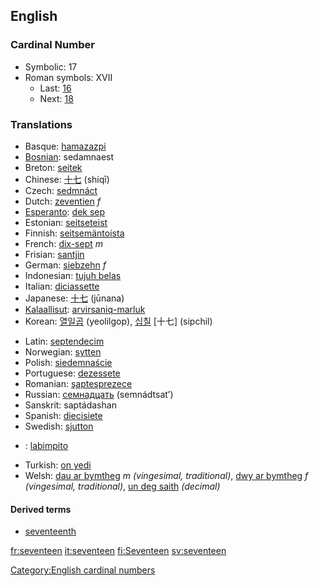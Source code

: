 ==English==
===Cardinal Number===

*Symbolic: 17
*Roman symbols: XVII
**Last: [[sixteen|16]]
**Next: [[eighteen|18]]

===Translations===
{{top}}
*Basque: [[hamazazpi]]
*[[Bosnian]]: sedamnaest
*Breton: [[seitek]]
*Chinese: [[十七]] (shíqī)
*Czech: [[sedmnáct]]
*Dutch: [[zeventien]] ''f''
*[[Esperanto]]: [[dek sep]]
*Estonian: [[seitseteist]]
*Finnish: [[seitsemäntoista]]
*French: [[dix-sept]] ''m''
*Frisian: [[santjin]]
*German: [[siebzehn]] ''f''
*Indonesian: [[tujuh belas]]
*Italian: [[diciassette]]
*Japanese: [[十七]] (jūnana)
*[[Kalaallisut]]: [[arvirsaniq-marluk]]
*Korean: [[열일곱]] (yeolilgop), [[십칠]] [十七] (sipchil)
{{mid}}
*Latin: [[septendecim]]
*Norwegian: [[sytten]]
*Polish: [[siedemnaście]]
*Portuguese: [[dezessete]]
*Romanian: [[şaptesprezece]]
*Russian: [[семнадцать]] (semnádtsat’)
*Sanskrit: saptádashan
*Spanish: [[diecisiete]]
*Swedish: [[sjutton]]
*{{tl}}: [[labimpito]]
*Turkish: [[on yedi]]
*Welsh: [[dau ar bymtheg]] ''m (vingesimal, traditional)'', [[dwy ar bymtheg]] ''f (vingesimal, traditional)'', [[un deg saith]] ''(decimal)''
{{bottom}}

====Derived terms====
*[[seventeenth]]

[[Category:English cardinal numbers]]

[[fr:seventeen]]
[[it:seventeen]]
[[fi:Seventeen]]
[[sv:seventeen]]